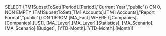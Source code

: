 SELECT {TM1SubsetToSet([Period].[Period],"Current Year","public")} ON 0, NON EMPTY {TM1SubsetToSet([TM1 Accounts].[TM1 Accounts],"Report Format","public")} ON 1 FROM [MA_Fact] WHERE ([Companies].[Companies].[US1], [MA_Layer].[MA_Layer].[Statistics], [MA_Scenario].[MA_Scenario].[Budget], [YTD-Month].[YTD-Month].[Month])